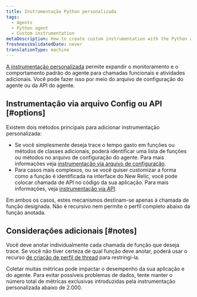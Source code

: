 ```yaml
---
title: Instrumentação Python personalizada
tags:
  - Agents
  - Python agent
  - Custom instrumentation
metaDescription: How to create custom instrumentation with the Python agent by updating the config file or making direct calls to the agent API.
freshnessValidatedDate: never
translationType: machine
---
```


[A instrumentação personalizada](/docs/apm/other-features/metrics/custom-instrumentation) permite expandir o monitoramento e o comportamento padrão do agente para chamadas funcionais e atividades adicionais. Você pode fazer isso por meio do arquivo de configuração do agente ou da API do agente.

## Instrumentação via arquivo Config ou API [#options]

Existem dois métodos principais para adicionar instrumentação personalizada:

* Se você simplesmente deseja trace o tempo gasto em funções ou métodos de classes adicionais, poderá identificar uma lista de funções ou métodos no arquivo de configuração do agente. Para mais informações veja [instrumentação via arquivo de configuração](/docs/agents/python-agent/custom-instrumentation/python-custom-instrumentation-config-file).
* Para casos mais complexos, ou se você quiser customizar a forma como a função é identificada na interface do New Relic, você pode colocar chamada de API no código da sua aplicação. Para mais informações, veja [instrumentação via API](/docs/agents/python-agent/custom-instrumentation/python-custom-instrumentation-api).

Em ambos os casos, estes mecanismos destinam-se apenas à chamada de função designada. Não é recursivo nem permite o perfil completo abaixo da função anotada.

## Considerações adicionais [#notes]

Você deve anotar individualmente cada chamada de função que deseja trace. Se você não tiver certeza de qual função deve anotar, poderá usar o recurso [de criação de perfil de thread](/docs/applications-menu/thread-profiler) para restringi-la.

<Callout variant="caution">
  Coletar muitas métricas pode impactar o desempenho da sua aplicação e do agente. Para evitar possíveis problemas de dados, tente manter o número total de métricas exclusivas introduzidas pela instrumentação personalizada abaixo de 2.000.
</Callout>